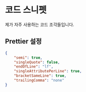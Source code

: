 # 코드 스니펫

제가 자주 사용하는 코드 조각들입니다.

## Prettier 설정

```json
{
	"semi": true,
	"singleQuote": false,
	"endOfLine": "lf",
	"singleAttributePerLine": true,
	"bracketSameLine": true,
	"trailingComma": "none"
}
```
